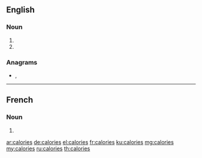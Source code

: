 ==English==

===Noun===
{{head|en|noun plural form}}

# {{plural of|calorie|lang=en}}
# {{plural of|calory|lang=en}}

===Anagrams===
* {{l|en|carioles}}, {{l|en|coralise}}

----

==French==

===Noun===
{{head|fr|noun plural form|g=f}}

# {{plural of|calorie|lang=fr}}

[[ar:calories]]
[[de:calories]]
[[el:calories]]
[[fr:calories]]
[[ku:calories]]
[[mg:calories]]
[[my:calories]]
[[ru:calories]]
[[th:calories]]